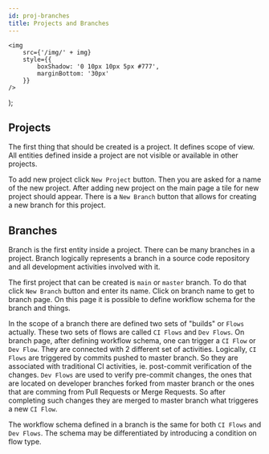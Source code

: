 ```yaml
---
id: proj-branches
title: Projects and Branches
---
```


    <img
        src={'/img/' + img}
        style={{
            boxShadow: '0 10px 10px 5px #777',
            marginBottom: '30px'
        }}
    />
);

## Projects

The first thing that should be created is a project. It defines scope
of view.  All entities defined inside a project are not visible or
available in other projects.

<Screen img="screen-projects.png" />

To add new project click `New Project` button. Then you are asked for
a name of the new project. After adding new project on the main page a
tile for new project should appear. There is a `New Branch` button
that allows for creating a new branch for this project.

## Branches

Branch is the first entity inside a project. There can be many
branches in a project. Branch logically represents a branch in a
source code repository and all development activities involved with
it.

<Screen img="screen-branches.png" />

The first project that can be created is `main` or `master` branch.
To do that click `New Branch` button and enter its name.
Click on branch name to get to branch page. On this page it is possible
to define workflow schema for the branch and things.

<Screen img="screen-branch-mgmt.png" />

In the scope of a branch there are defined two sets of "builds" or
`Flows` actually. These two sets of flows are called `CI Flows` and
`Dev Flows`. On branch page, after defining workflow schema, one can
trigger a `CI Flow` or `Dev Flow`. They are connected with 2 different
set of activities.  Logically, `CI Flows` are triggered by commits
pushed to master branch. So they are associated with traditional CI
activities, ie. post-commit verification of the changes. `Dev Flows`
are used to verify pre-commit changes, the ones that are located on
developer branches forked from master branch or the ones that are
comming from Pull Requests or Merge Requests. So after completing such
changes they are merged to master branch what triggeres a new `CI
Flow`.

The workflow schema defined in a branch is the same for both `CI
Flows` and `Dev Flows`. The schema may be differentiated by
introducing a condition on flow type.

